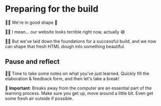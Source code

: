 # Preparing for the build

👨‍💼 We're in good shape 🤙

👨‍💼 I mean... our website looks terrible right now, actually 😅

👨‍💼 But we've laid down the foundations for a successful build, and we now can shape that fresh HTML dough into something beautiful.

## Pause and reflect

👨‍💼 Time to take some notes on what you've just learned. Quickly fill the elaboration & feedback form, and then let's take a break!

🦉 **Important**: Breaks away from the computer are an essential part of the learning process. Make sure you get up, move around a little bit. Even get some fresh air outside if possible.
